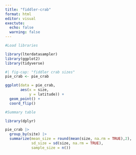 ```yaml
---
title: "fiddler-crab"
format: html
editor: visual
exectute: 
  echo: false 
  warning: false 
---
```


```r
#Load libraries 

library(lterdatasampler)
library(ggplot2)
library(tidyverse)
```

```r
#| fig-cap: "fiddler crab sizes"
pie_crab <- pie_crab

ggplot(data = pie_crab, 
       aes(x = size, 
           y = latitude)) + 
  geom_point() + 
  coord_flip() 
```
```r
#Summary table 

library(dplyr)

pie_crab |> 
  group_by(site) |>
  summarize(mean_size = round(mean(size, na.rm = TRUE),2), 
            sd_size = sd(size, na.rm = TRUE),
            sample_size = n())

```

